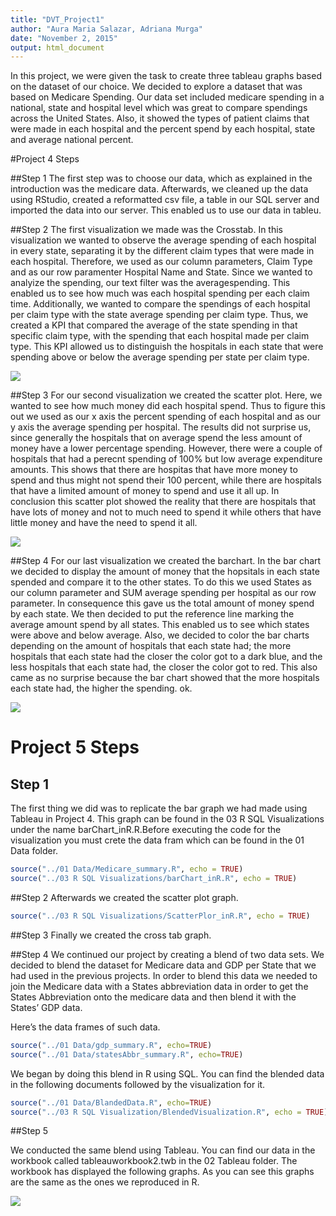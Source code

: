 ```yaml
---
title: "DVT_Project1"
author: "Aura Maria Salazar, Adriana Murga"
date: "November 2, 2015"
output: html_document
---
```

  
In this project, we were given the task to create three tableau graphs based on the dataset of our choice. We decided to explore a dataset that was based on Medicare Spending. Our data set included medicare spending in a national, state and hospital level which was great to compare spendings across the United States. Also, it showed the types of patient claims that were made in each hospital and the percent spend by each hospital, state and average national percent. 

#Project 4 Steps

##Step 1
The first step was to choose our data, which as explained in the introduction was the medicare data. Afterwards, we cleaned up the data using RStudio, created a reformatted csv file, a table in our SQL server and imported the data into our server. This enabled us to use our data in tableu. 

##Step 2
The first visualization we made was the Crosstab. In this visualization we wanted to observe the average spending of each hospital in every state, separating it by the different claim types that were made in each hospital. Therefore, we used as our column parameters, Claim Type and as our row paramenter Hospital Name and State. Since we wanted to analyize the spending, our text filter was the averagespending. This enabled us to see how much was each hospital spending per each claim time. Additionally, we wanted to compare the spendings of each hospital per claim type with the state average spending per claim type. Thus, we created a KPI that compared the average of the state spending in that specific claim type, with the spending that each hospital made per claim type.  This KPI allowed us to distinguish the hospitals in each state that were spending above or below the average spending per state per claim type. 




![](./crosstab2.png)


##Step 3
For our second visualization we created the scatter plot. Here, we wanted to see how much money did each hospital spend. Thus to figure this out we used as our x axis the percent spending of each hospital and as our y axis the average spending per hospital. The results did not surprise us, since generally the hospitals that on average spend the less amount of money have a lower percentage spending. However, there were a couple of hospitals that had a perecnt spending of 100% but low average expenditure amounts. This shows that there are hospitas that have more money to spend and thus might not spend their 100 percent, while there are hospitals that have a limited amount of money to spend and use it all up. In conclusion this scatter plot showed the reality that there are hospitals that have lots of money and not to much need to spend it while others that have little money and have the need to spend it all. 

![](./scatterplot.jpg)

##Step 4 
For our last visualization we created the barchart. In the bar chart we decided to display the amount of money that the hopsitals in each state spended and compare it to the other states. To do this we used States as our column parameter and SUM average spending per hospital as our row parameter. In consequence this gave us the total amount of money spend by each state. We then decided to put the reference line marking the average amount spend by all states. This enabled us to see which states were above and below average. Also, we decided to color the bar charts depending on the amount of hospitals that each state had; the more hospitals that each state had the closer the color got to a dark blue, and the less hospitals that each state had, the closer the color got to red. This also came as no surprise because the bar chart showed that the more hospitals each state had, the higher the spending. ok.

![](./barchart.jpg)

# Project 5 Steps

## Step 1
The first thing we did was to replicate the bar graph we had made using Tableau in Project 4. This graph can be found in the 03 R SQL Visualizations under the name barChart_inR.R.Before executing the code for the visualization you must crete the data fram which can be found in the 01 Data folder. 

```r
source("../01 Data/Medicare_summary.R", echo = TRUE)
source("../03 R SQL Visualizations/barChart_inR.R", echo = TRUE)
```

##Step 2
Afterwards we created the scatter plot graph. 
```r
source("../03 R SQL Visualizations/ScatterPlor_inR.R", echo = TRUE)
```

##Step 3
Finally we created the cross tab graph. 

##Step 4
We continued our project by creating a blend of two data sets. We decided to blend the dataset for Medicare data and GDP per State that we had used in the previous projects. In order to blend this data we needed to join the Medicare data with a States abbreviation data in order to get the States Abbreviation onto the medicare data and then blend it with the States' GDP data. 

Here's the data frames of such data. 
```r
source("../01 Data/gdp_summary.R", echo=TRUE)
source("../01 Data/statesAbbr_summary.R", echo=TRUE)
```


We began by doing this blend in R using SQL. You can find the blended data in the following documents followed by the visualization for it. 
```r
source("../01 Data/BlandedData.R", echo=TRUE)
source("../03 R SQL Visualization/BlendedVisualization.R", echo = TRUE)
```

##Step 5

We conducted the same blend using Tableau. You can find our data in the workbook called tableauworkbook2.twb in the 02 Tableau folder. The workbook has displayed the following graphs. As you can see this graphs are the same as the ones we reproduced in R. 

![](./tableaublend.jpg)
